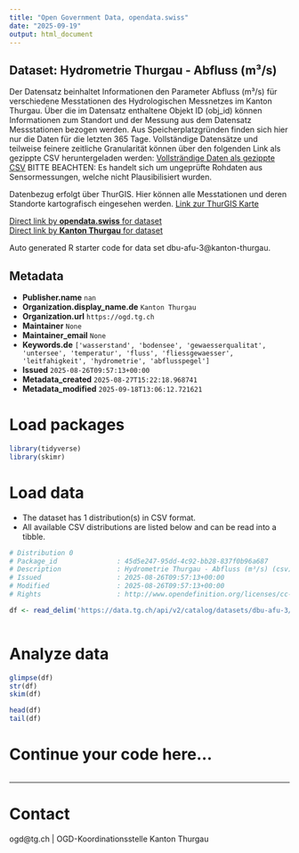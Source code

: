 ```yaml
---
title: "Open Government Data, opendata.swiss"
date: "2025-09-19"
output: html_document
---
```


## Dataset: Hydrometrie Thurgau - Abfluss (m³/s)

Der Datensatz beinhaltet Informationen den Parameter Abfluss (m³/s) für verschiedene Messtationen des Hydrologischen Messnetzes im Kanton Thurgau. Über die im Datensatz enthaltene Objekt ID (obj_id) können Informationen zum Standort und der Messung aus dem Datensatz Messstationen bezogen werden.
Aus Speicherplatzgründen finden sich hier nur die Daten für die letzten 365 Tage. Vollständige Datensätze und teilweise feinere zeitliche Granularität können über den folgenden Link als gezippte CSV heruntergeladen werden:
[Vollsträndige Daten als gezippte CSV](https://ogdtg.ch/hydrodaten/abfluss_m3_s_full.csv.gz)
BITTE BEACHTEN: Es handelt sich um ungeprüfte Rohdaten aus Sensormessungen, welche nicht Plausibilisiert wurden.

Datenbezug erfolgt über ThurGIS. Hier können alle Messtationen und deren Standorte kartografisch eingesehen werden.
[Link zur ThurGIS Karte](https://map.geo.tg.ch/apps/mf-geoadmin3/?lang=de&topic=ech&layers=hydrologische_messnetze_werterhebung&layers_opacity=0.9)

[Direct link by **opendata.swiss** for dataset](https://opendata.swiss/de/dataset/hydrometrie-thurgau-abfluss-m-s)<br>
[Direct link by **Kanton Thurgau** for dataset](https://data.tg.ch/explore/dataset/dbu-afu-3/)

Auto generated R starter code for data set dbu-afu-3@kanton-thurgau.

## Metadata

- **Publisher.name** `nan`
- **Organization.display_name.de** `Kanton Thurgau`
- **Organization.url** `https://ogd.tg.ch`
- **Maintainer** `None`
- **Maintainer_email** `None`
- **Keywords.de** `['wasserstand', 'bodensee', 'gewaesserqualitat', 'untersee', 'temperatur', 'fluss', 'fliessgewaesser', 'leitfahigkeit', 'hydrometrie', 'abflusspegel']`
- **Issued** `2025-08-26T09:57:13+00:00`
- **Metadata_created** `2025-08-27T15:22:18.968741`
- **Metadata_modified** `2025-09-18T13:06:12.721621`


# Load packages

```r

library(tidyverse)
library(skimr)

```

# Load data

-   The dataset has 1 distribution(s) in CSV format.
-   All available CSV distributions are listed below and can be read into a tibble.

```r

# Distribution 0
# Package_id               : 45d5e247-95dd-4c92-bb28-837f0b96a687
# Description              : Hydrometrie Thurgau - Abfluss (m³/s) (csv)
# Issued                   : 2025-08-26T09:57:13+00:00
# Modified                 : 2025-08-26T09:57:13+00:00
# Rights                   : http://www.opendefinition.org/licenses/cc-by/

df <- read_delim('https://data.tg.ch/api/v2/catalog/datasets/dbu-afu-3/exports/csv?use_labels=true')



```

# Analyze data

```r

glimpse(df)
str(df)
skim(df)

head(df)
tail(df)

```

# Continue your code here...

```r

```

------------------------------------------------------------------------

# Contact

ogd@tg.ch | OGD-Koordinationsstelle Kanton Thurgau
